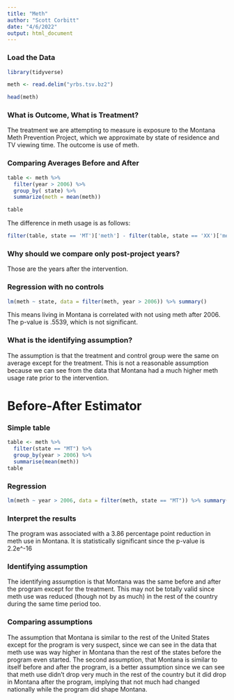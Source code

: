 ```yaml
---
title: "Meth"
author: "Scott Corbitt"
date: "4/6/2022"
output: html_document
---
```


### Load the Data

```r
library(tidyverse)

meth <- read.delim("yrbs.tsv.bz2")

head(meth)
```

### What is Outcome, What is Treatment?

The treatment we are attempting to measure is exposure to the Montana Meth Prevention Project, which we approximate by state of residence and TV viewing time. The outcome is use of meth. 

### Comparing Averages Before and After

```r
table <- meth %>%
  filter(year > 2006) %>%
  group_by( state) %>%
  summarize(meth = mean(meth))

table
```
The difference in meth usage is as follows:
```r
filter(table, state == 'MT')['meth'] - filter(table, state == 'XX')['meth']
```

### Why should we compare only post-project years?

Those are the years after the intervention.

### Regression with no controls

```r
lm(meth ~ state, data = filter(meth, year > 2006)) %>% summary()
```

This means living in Montana is correlated with not using meth after 2006. The p-value is .5539, which is not significant.

### What is the identifying assumption?

The assumption is that the treatment and control group were the same on average except for the treatment. This is not a reasonable assumption because we can see from the data that Montana had a much higher meth usage rate prior to the intervention.

# Before-After Estimator

### Simple table

```r
table <- meth %>%
  filter(state == "MT") %>%
  group_by(year > 2006) %>%
  summarise(mean(meth))
table
```

### Regression

```r

lm(meth ~ year > 2006, data = filter(meth, state == "MT")) %>% summary()
```

### Interpret the results

The program was associated with a 3.86 percentage point reduction in meth use in Montana. It is statistically significant since the p-value is 2.2e^-16

### Identifying assumption

The identifying assumption is that Montana was the same before and after the program except for the treatment. This may not be totally valid since meth use was reduced (though not by as much) in the rest of the country during the same time period too. 

### Comparing assumptions

The assumption that Montana is similar to the rest of the United States except for the program is very suspect, since we can see in the data that meth use was way higher in Montana than the rest of the states before the program even started. The second assumption, that Montana is similar to itself before and after the program, is a better assumption since we can see that meth use didn't drop very much in the rest of the country but it did drop in Montana after the program, implying that not much had changed nationally while the program did shape Montana. 


